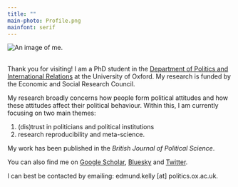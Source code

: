 ```yaml
---
title: ""
main-photo: Profile.png
mainfont: serif
---
```


::: grid
::: {.g-col-12 .g-col-sm-4}

```{=html}
<div class="grid" style="--bs-columns: 5; row-gap: 0;">
  <div class="g-col-1 g-col-sm-0"></div>
  <div class="g-col-3 g-col-sm-5">
    <picture>
      <source srcset="{{< meta main-photo >}}">
      <img class="circular_image" src="{{< meta main-photo >}}" alt="An image of me.">
      <figcaption><br> </figcaption>
    </picture>
  </div>
  <div class="g-col-1 g-col-sm-0"></div>
</div>
```
:::

::: {.g-col-12 .g-col-sm-8}
Thank you for visiting! I am a PhD student in the [Department of Politics and International Relations](https://www.politics.ox.ac.uk/person/edmund-kelly) at the University of Oxford. My research is funded by the Economic and Social Research Council.

My research broadly concerns how people form political attitudes and how these attitudes affect their political behaviour. Within this, I am currently focusing on two main themes:

1. (dis)trust in politicians and political institutions
2. research reproducibility and meta-science. 

My work has been published in the *British Journal of Political Science*.

You can also find me on [Google Scholar](https://scholar.google.com/citations?user=oi6BV7sAAAAJ&hl=en), [Bluesky](https://bsky.app/profile/edmundkelly.bsky.social) and [Twitter](https://x.com/edmundbkelly). 

I can best be contacted by emailing: edmund.kelly \[at\] politics.ox.ac.uk.
:::
:::::::::
